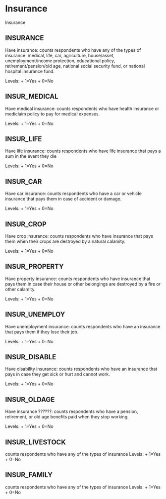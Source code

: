 # Insurance

Insurance

## INSURANCE
Have insurance: counts respondents who have any of the types of insurance: medical, life, car, agriculture, house/asset, unemployment/income protection, educational policy, retirement/pension/old age, national social security fund, or national hospital insurance fund. 

Levels:
+ 1=Yes
+ 0=No

## INSUR_MEDICAL
Have medical insurance: counts respondents who have health insurance or mediclaim policy to pay for medical expenses.

Levels:
+ 1=Yes
+ 0=No

## INSUR_LIFE
Have life insurance: counts respondents who have life insurance that pays a sum in the event they die

Levels:
+ 1=Yes
+ 0=No

## INSUR_CAR
Have car insurance: counts respondents who have a car or vehicle insurance that pays them in case of accident or damage.

Levels:
+ 1=Yes
+ 0=No

## INSUR_CROP
Have crop insurance: counts respondents who have insurance that pays them when their crops are destroyed by a natural calamity.  

Levels:
+ 1=Yes
+ 0=No

## INSUR_PROPERTY
Have property insurance: counts respondents who have insurance that pays them in case their house or other belongings are destroyed by a fire or other calamity. 

Levels:
+ 1=Yes
+ 0=No

## INSUR_UNEMPLOY
Have unemployment insurance: counts respondents who have an insurance that pays them if they lose their job. 

Levels:
+ 1=Yes
+ 0=No

## INSUR_DISABLE
Have disability insurance: counts respondents who have an insurance that pays in case they get sick or hurt and cannot work.

Levels:
+ 1=Yes
+ 0=No

## INSUR_OLDAGE
Have insurance ??????: counts respondents who have a pension, retirement, or old age benefits paid when they stop working. 

Levels:
+ 1=Yes
+ 0=No

## INSUR_LIVESTOCK
counts respondents who have any of the types of insurance
Levels:
+ 1=Yes
+ 0=No

## INSUR_FAMILY
counts respondents who have any of the types of insurance
Levels:
+ 1=Yes
+ 0=No
